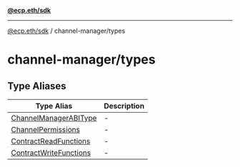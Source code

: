 [**@ecp.eth/sdk**](../../index.mdx)

***

[@ecp.eth/sdk](/sdk-reference/index.mdx) / channel-manager/types

# channel-manager/types

## Type Aliases

| Type Alias | Description |
| ------ | ------ |
| [ChannelManagerABIType](/sdk-reference/channel-manager/types/type-aliases/ChannelManagerABIType.mdx) | - |
| [ChannelPermissions](/sdk-reference/channel-manager/types/type-aliases/ChannelPermissions.mdx) | - |
| [ContractReadFunctions](/sdk-reference/channel-manager/types/type-aliases/ContractReadFunctions.mdx) | - |
| [ContractWriteFunctions](/sdk-reference/channel-manager/types/type-aliases/ContractWriteFunctions.mdx) | - |
